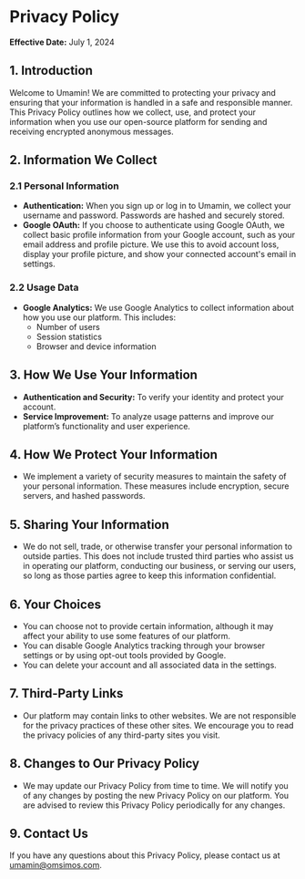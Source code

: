 # Privacy Policy

**Effective Date:** July 1, 2024 

## 1. Introduction

Welcome to Umamin! We are committed to protecting your privacy and ensuring that your information is handled in a safe and responsible manner. This Privacy Policy outlines how we collect, use, and protect your information when you use our open-source platform for sending and receiving encrypted anonymous messages.

## 2. Information We Collect

### 2.1 Personal Information

- **Authentication:** When you sign up or log in to Umamin, we collect your username and password. Passwords are hashed and securely stored.
- **Google OAuth:** If you choose to authenticate using Google OAuth, we collect basic profile information from your Google account, such as your email address and profile picture. We use this to avoid account loss, display your profile picture, and show your connected account's email in settings.

### 2.2 Usage Data

- **Google Analytics:** We use Google Analytics to collect information about how you use our platform. This includes:
  - Number of users
  - Session statistics
  - Browser and device information

## 3. How We Use Your Information

- **Authentication and Security:** To verify your identity and protect your account.
- **Service Improvement:** To analyze usage patterns and improve our platform’s functionality and user experience.

## 4. How We Protect Your Information

- We implement a variety of security measures to maintain the safety of your personal information. These measures include encryption, secure servers, and hashed passwords.

## 5. Sharing Your Information

- We do not sell, trade, or otherwise transfer your personal information to outside parties. This does not include trusted third parties who assist us in operating our platform, conducting our business, or serving our users, so long as those parties agree to keep this information confidential.

## 6. Your Choices

- You can choose not to provide certain information, although it may affect your ability to use some features of our platform.
- You can disable Google Analytics tracking through your browser settings or by using opt-out tools provided by Google.
- You can delete your account and all associated data in the settings.

## 7. Third-Party Links

- Our platform may contain links to other websites. We are not responsible for the privacy practices of these other sites. We encourage you to read the privacy policies of any third-party sites you visit.

## 8. Changes to Our Privacy Policy

- We may update our Privacy Policy from time to time. We will notify you of any changes by posting the new Privacy Policy on our platform. You are advised to review this Privacy Policy periodically for any changes.

## 9. Contact Us

If you have any questions about this Privacy Policy, please contact us at umamin@omsimos.com.
